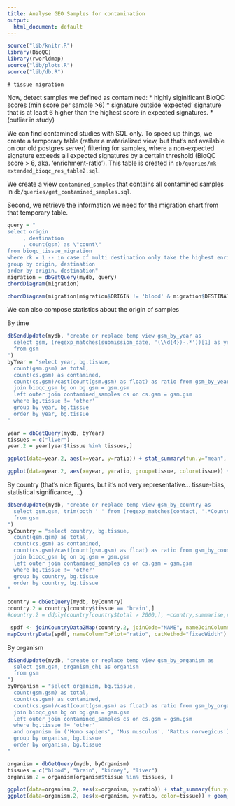 ```yaml
---
title: Analyse GEO Samples for contamination
output: 
  html_document: default
---
```


```r
source("lib/knitr.R")
library(BioQC)
library(rworldmap)
source("lib/plots.R")
source("lib/db.R")
```

```
# tissue migration

```

Now, detect samples we defined as contamined:
* highly siginificant BioQC scores (min score per sample >6)
* signature outside 'expected' signature that is at least 6 higher than the highest score in expected signatures. 
* (outlier in study)

We can find contamined studies with SQL only. 
To speed up things, we create a temporary table (rather a materialized view, but that's 
not available on our old postgres server) filtering for samples, where a non-expected
signature exceeds all expected signatures by a certain threshold (BioQC score > 6, aka. 'enrichment-ratio'). This table is created in `db/queries/mk-extended_bioqc_res_table2.sql`. 

We create a view `contamined_samples` that contains all contamined samples in `db/queries/get_contamined_samples.sql`. 

Second, we retrieve the information we need for the migration chart from that temporary table. 
```r
query = "
select origin
     , destination
     , count(gsm) as \"count\"
from bioqc_tissue_migration 
where rk = 1 -- in case of multi destination only take the highest enrichment_ratio. 
group by origin, destination
order by origin, destination"
migration = dbGetQuery(mydb, query)
chordDiagram(migration)
```

```r
chordDiagram(migration[migration$ORIGIN != 'blood' & migration$DESTINATION!='blood',])
```

We can also compose statistics about the origin of samples

By time
```r
dbSendUpdate(mydb, "create or replace temp view gsm_by_year as 
  select gsm, (regexp_matches(submission_date, '(\\d{4})-.*'))[1] as year
  from gsm   
")
byYear = "select year, bg.tissue, 
  count(gsm.gsm) as total,
  count(cs.gsm) as contamined, 
  count(cs.gsm)/cast(count(gsm.gsm) as float) as ratio from gsm_by_year gsm
  join bioqc_gsm bg on bg.gsm = gsm.gsm 
  left outer join contamined_samples cs on cs.gsm = gsm.gsm 
  where bg.tissue != 'other'
  group by year, bg.tissue
  order by year, bg.tissue
"

year = dbGetQuery(mydb, byYear)
tissues = c("liver")
year.2 = year[year$tissue %in% tissues,]

ggplot(data=year.2, aes(x=year, y=ratio)) + stat_summary(fun.y="mean", geom="bar")

ggplot(data=year.2, aes(x=year, y=ratio, group=tissue, color=tissue)) + geom_line()
```


By country
(that's nice figures, but it's not very representative... tissue-bias, statistical significance, ...)
```r
dbSendUpdate(mydb, "create or replace temp view gsm_by_country as
  select gsm.gsm, trim(both ' ' from (regexp_matches(contact, '.*Country:(.*?)(;.*)?$'))[1]) as country
  from gsm
")
byCountry = "select country, bg.tissue, 
  count(gsm.gsm) as total,
  count(cs.gsm) as contamined, 
  count(cs.gsm)/cast(count(gsm.gsm) as float) as ratio from gsm_by_country gsm
  join bioqc_gsm bg on bg.gsm = gsm.gsm 
  left outer join contamined_samples cs on cs.gsm = gsm.gsm 
  where bg.tissue != 'other'
  group by country, bg.tissue
  order by country, bg.tissue
"

country = dbGetQuery(mydb, byCountry)
country.2 = country[country$tissue == 'brain',]
#country.2 = ddply(country[country$total > 2000,], ~country,summarise,ratio=mean(ratio))

 spdf <- joinCountryData2Map(country.2, joinCode="NAME", nameJoinColumn="country")
mapCountryData(spdf, nameColumnToPlot="ratio", catMethod="fixedWidth")

```

By organism
```r
dbSendUpdate(mydb, "create or replace temp view gsm_by_organism as
  select gsm.gsm, organism_ch1 as organism
  from gsm
")
byOrganism = "select organism, bg.tissue, 
  count(gsm.gsm) as total,
  count(cs.gsm) as contamined, 
  count(cs.gsm)/cast(count(gsm.gsm) as float) as ratio from gsm_by_organism gsm
  join bioqc_gsm bg on bg.gsm = gsm.gsm 
  left outer join contamined_samples cs on cs.gsm = gsm.gsm 
  where bg.tissue != 'other'
  and organism in ('Homo sapiens', 'Mus musculus', 'Rattus norvegicus')
  group by organism, bg.tissue
  order by organism, bg.tissue
"

organism = dbGetQuery(mydb, byOrganism)
tissues = c("blood", "brain", "kidney", "liver")
organism.2 = organism[organism$tissue %in% tissues, ]

ggplot(data=organism.2, aes(x=organism, y=ratio)) + stat_summary(fun.y="mean", geom="bar")
ggplot(data=organism.2, aes(x=organism, y=ratio, color=tissue)) + geom_point()
```

